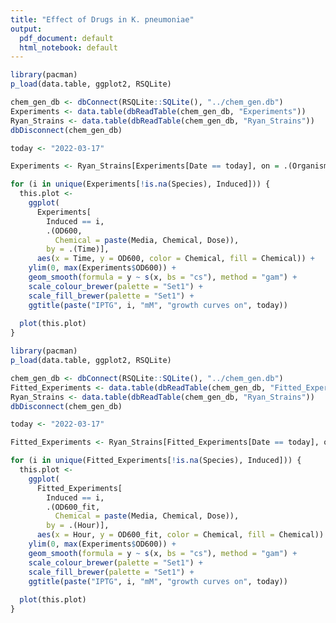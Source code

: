 ```yaml
---
title: "Effect of Drugs in K. pneumoniae"
output:
  pdf_document: default
  html_notebook: default
---
```

```r
library(pacman)
p_load(data.table, ggplot2, RSQLite)

chem_gen_db <- dbConnect(RSQLite::SQLite(), "../chem_gen.db")
Experiments <- data.table(dbReadTable(chem_gen_db, "Experiments"))
Ryan_Strains <- data.table(dbReadTable(chem_gen_db, "Ryan_Strains"))
dbDisconnect(chem_gen_db)

today <- "2022-03-17"

Experiments <- Ryan_Strains[Experiments[Date == today], on = .(Organism)]

for (i in unique(Experiments[!is.na(Species), Induced])) {
  this.plot <- 
    ggplot(
      Experiments[
        Induced == i, 
        .(OD600,
          Chemical = paste(Media, Chemical, Dose)), 
        by = .(Time)],
      aes(x = Time, y = OD600, color = Chemical, fill = Chemical)) +
    ylim(0, max(Experiments$OD600)) +
    geom_smooth(formula = y ~ s(x, bs = "cs"), method = "gam") +
    scale_colour_brewer(palette = "Set1") +
    scale_fill_brewer(palette = "Set1") +
    ggtitle(paste("IPTG", i, "mM", "growth curves on", today))
  
  plot(this.plot)
}
```
```r
library(pacman)
p_load(data.table, ggplot2, RSQLite)

chem_gen_db <- dbConnect(RSQLite::SQLite(), "../chem_gen.db")
Fitted_Experiments <- data.table(dbReadTable(chem_gen_db, "Fitted_Experiments"))
Ryan_Strains <- data.table(dbReadTable(chem_gen_db, "Ryan_Strains"))
dbDisconnect(chem_gen_db)

today <- "2022-03-17"

Fitted_Experiments <- Ryan_Strains[Fitted_Experiments[Date == today], on = .(Organism)]

for (i in unique(Fitted_Experiments[!is.na(Species), Induced])) {
  this.plot <- 
    ggplot(
      Fitted_Experiments[
        Induced == i, 
        .(OD600_fit,
          Chemical = paste(Media, Chemical, Dose)), 
        by = .(Hour)],
      aes(x = Hour, y = OD600_fit, color = Chemical, fill = Chemical)) +
    ylim(0, max(Experiments$OD600)) +
    geom_smooth(formula = y ~ s(x, bs = "cs"), method = "gam") +
    scale_colour_brewer(palette = "Set1") +
    scale_fill_brewer(palette = "Set1") +
    ggtitle(paste("IPTG", i, "mM", "growth curves on", today))
  
  plot(this.plot)
}
```
